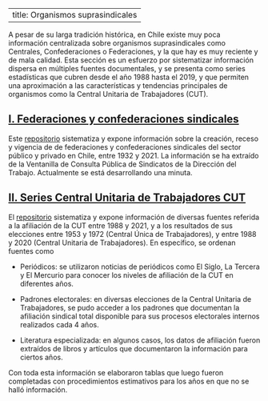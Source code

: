 
---
title: Organismos suprasindicales
---

A pesar de su larga tradición histórica, en Chile existe muy poca información centralizada sobre organismos suprasindicales como Centrales, Confederaciones o Federaciones, y la que hay es muy reciente y de mala calidad. Esta sección es un esfuerzo por sistematizar información dispersa en múltiples fuentes documentales, y se presenta como series estadísticas que cubren desde el año 1988 hasta el 2019, y que permiten una aproximación a las características y tendencias principales de organismos como la Central Unitaria de Trabajadores (CUT).

## [I. Federaciones y confederaciones sindicales](https://github.com/SebaOsorio/Federaciones-y-Confederaciones-sindicales--1930-2021)

Este [repositorio](https://github.com/SebaOsorio/Federaciones-y-Confederaciones-sindicales--1930-2021) sistematiza y expone información sobre la creación, receso y vigencia de de federaciones y confederaciones sindicales del sector público y privado en Chile, entre 1932 y 2021. La información se ha extraído de la Ventanilla de Consulta Pública de Sindicatos de la Dirección del Trabajo. Actualmente se está desarrollando una minuta. 


## [II. Series Central Unitaria de Trabajadores CUT](https://github.com/SebaOsorio/Series-CUT-1953-2021)

El [repositorio](https://github.com/SebaOsorio/Series-CUT-1953-2021) sistematiza y expone información de diversas fuentes referida a la afiliación de la CUT entre 1988 y 2021, y a los resultados de sus elecciones entre 1953 y 1972 (Central Única de Trabajadores), y entre 1988 y 2020 (Central Unitaria de Trabajadores). En específico, se ordenan fuentes como

+ Periódicos: se utilizaron noticias de periódicos como El Siglo, La Tercera y El Mercurio para conocer los niveles de afiliación de la CUT en diferentes años.

+ Padrones electorales: en diversas elecciones de la Central Unitaria de Trabajadores, se pudo acceder a los padrones que documentan la afiliación sindical total disponible para sus procesos electorales internos realizados cada 4 años.

+ Literatura especializada: en algunos casos, los datos de afiliación fueron extraídos de libros y artículos que documentaron la información para ciertos años.

Con toda esta información se elaboraron tablas que luego fueron completadas con procedimientos estimativos para los años en que no se halló información.
